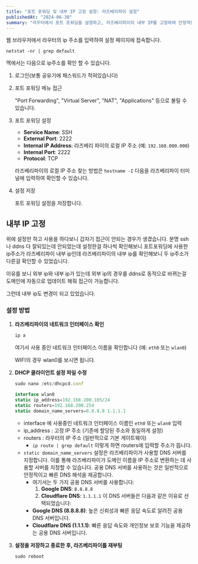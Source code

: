 ```yaml
---
title: "포트 포워딩 및 내부 IP 고정 설정: 라즈베리파이 설정"
publishedAt: "2024-06-30"
summary: "라우터에서 포트 포워딩을 설정하고, 라즈베리파이의 내부 IP를 고정하여 안정적인 SSH 접근을 유지하는 방법을 정리합니다."
---
```


웹 브라우저에서 라우터의 ip 주소를 입력하여 설정 페이지에 접속합니다.

`netstat -nr | grep default`

맥에서는 다음으로 ip주소를 확인 할 수 있습니다.

1. 로그인(보통 공유기에 패스워드가 적혀있습니다)
2. 포트 포워딩 메뉴 접근

   "Port Forwarding", "Virtual Server", "NAT", "Applications" 등으로 불릴 수 있습니다.

3. 포트 포워딩 설정

   - **Service Name**: SSH
   - **External Port**: 2222
   - **Internal IP Address**: 라즈베리 파이의 로컬 IP 주소 (예: `192.168.000.000`)
   - **Internal Port**: 2222
   - **Protocol**: TCP

   라즈베리파이의 로컬 IP 주소 찾는 방법은 `hostname -I` 다음을 라즈베리파이 터미널에 입력하여 확인할 수 있습니다.

4. 설정 저장

   포트 포워딩 설정을 저장합니다.

## 내부 IP 고정

위에 설정만 하고 사용을 하다보니 갑자기 접근이 안되는 경우가 생겼습니다. 분명 ssh나 ddns 다 잘되있는데 안되었는데 설정한걸 하나씩 확인해보니 포트포워딩에 사용한 ip주소가 라즈베리파이 내부 ip인데 라즈베리파이의 내부 ip를 확인해보니 두 ip주소가 다른걸 확인할 수 있었습니다.

이유를 보니 외부 ip와 내부 ip가 있는데 외부 ip의 경우를 ddns로 동적으로 바뀌는걸 도메인에 자동으로 업데이트 해줘 접근이 가능합니다.

그런데 내부 ip도 변경이 되고 있었습니다.

### 설정 방법

1. **라즈베리파이의 네트워크 인터페이스 확인**

   ```jsx
   ip a
   ```

   여기서 사용 중인 네트워크 인터페이스 이름을 확인합니다 (예: `eth0` 또는 `wlan0`)

   WIFI의 경우 wlan0를 보시면 됩니다.

2. **DHCP 클라이언트 설정 파일 수정**

   ```jsx
   sudo nano /etc/dhcpcd.conf
   ```

   ```jsx
   interface wlan0
   static ip_address=192.168.200.105/24
   static routers=192.168.200.254
   static domain_name_servers=8.8.8.8 1.1.1.1
   ```

   - interface 에 사용중인 네트워크 인터페이스 이름인 `eth0` 또는 `wlan0` 입력
   - ip_address : 고정 IP 주소 (기존에 할당된 주소와 동일하게 설정)
   - routers : 라우터의 IP 주소 (일반적으로 기본 게이트웨이)
     - `ip route | grep default` 이렇게 하면 routers에 입력할 주소가 뜹니다.
   - `static domain_name_servers` 설정은 라즈베리파이가 사용할 DNS 서버를 지정합니다. 이를 통해 라즈베리파이가 도메인 이름을 IP 주소로 변환하는 데 사용할 서버를 지정할 수 있습니다. 공용 DNS 서버를 사용하는 것은 일반적으로 안정적이고 빠른 DNS 해석을 제공합니다.
     - 여기서는 두 가지 공용 DNS 서버를 사용합니다:
       1. **Google DNS**: `8.8.8.8`
       2. **Cloudflare DNS**: `1.1.1.1`
       이 DNS 서버들은 다음과 같은 이유로 선택되었습니다:
     - **Google DNS (8.8.8.8)**: 높은 신뢰성과 빠른 응답 속도로 알려진 공용 DNS 서버입니다.
     - **Cloudflare DNS (1.1.1.1)**: 빠른 응답 속도와 개인정보 보호 기능을 제공하는 공용 DNS 서버입니다.

3. **설정을 저장하고 종료한 후, 라즈베리파이를 재부팅**

   ```jsx
   sudo reboot
   ```
